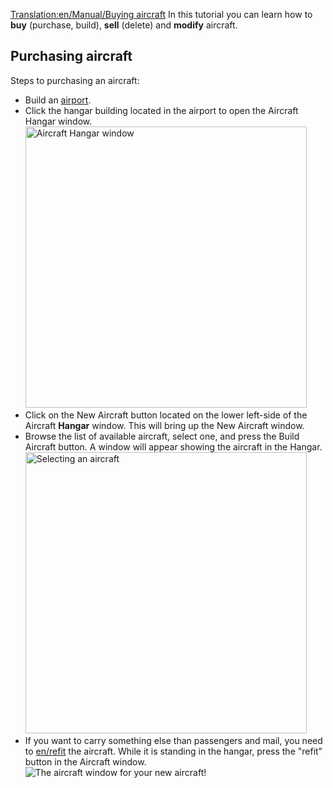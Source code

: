 [[Translation:en/Manual/Buying aircraft]]
{{en/Tutorial}}
In this tutorial you can learn how to '''buy''' (purchase, build), '''sell''' (delete) and '''modify''' aircraft.

== Purchasing aircraft ==
Steps to purchasing an aircraft:
* Build an [[en/airport construction|airport]].
* Click the hangar building located in the airport to open the Aircraft Hangar window.<br/>[[File:en/Step1aircraft.png|none|thumb|450px|Aircraft Hangar window]]
* Click on the New Aircraft button located on the lower left-side of the Aircraft '''Hangar''' window. This will bring up the New Aircraft window.
*Browse the list of available aircraft, select one, and press the Build Aircraft button.  A window will appear showing the aircraft in the Hangar.<br/>[[File:en/Step3aircraft.png|none|thumb|450px|Selecting an aircraft]]
*If you want to carry something else than passengers and mail, you need to [[en/refit]] the aircraft.  While it is standing in the hangar, press the "refit" button in the Aircraft window.<br/>[[File:en/Step4aircraft.png|none|frame|The aircraft window for your new aircraft!]]